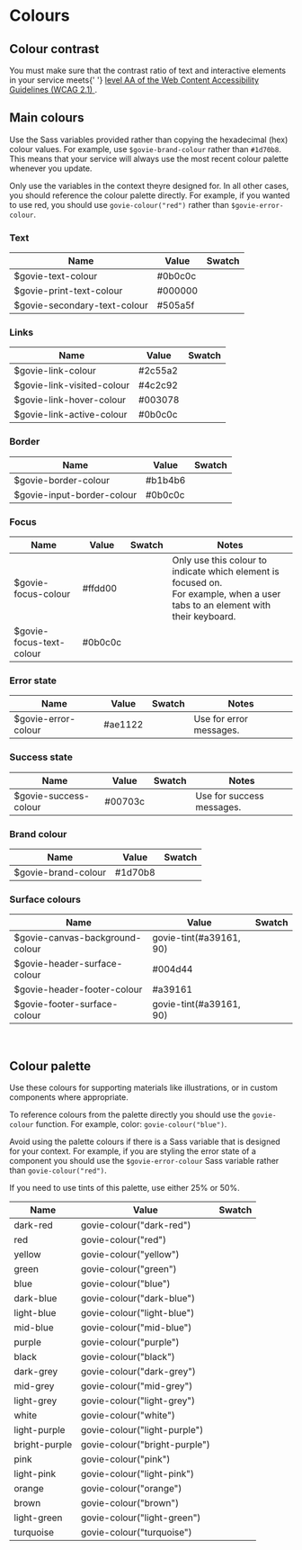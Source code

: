 

<Meta title="Docs/Colours" />

<h1>Colours</h1>

<h2>Colour contrast</h2>

<p>
  You must make sure that the contrast ratio of text and interactive elements in
  your service meets{' '}
  <a
    href="https://www.w3.org/TR/WCAG21/#contrast-minimum"
    rel="noreferrer noopener"
    target="_blank"
  >
    level AA of the Web Content Accessibility Guidelines (WCAG 2.1)
  </a>
  .
</p>

<h2>Main colours</h2>
<p>
    Use the Sass variables provided rather than copying the hexadecimal (hex) colour values. For example, use <code>$govie-brand-colour</code> rather than <code>#1d70b8</code>. This means that your service will always use the most recent colour palette whenever you update.
</p>
<p>
    Only use the variables in the context theyre designed for. In all other cases, you should reference the colour palette directly. For example, if you wanted to use red, you should use <code>govie-colour("red")</code> rather than <code>$govie-error-colour</code>.
</p>


<h3>Text</h3>

| Name                            | Value                   | Swatch                      |
| ------------------------------- | ----------------------- | --------------------------- |
| $govie-text-colour              | #0b0c0c                 | <Swatch colour="#0b0c0c" /> |
| $govie-print-text-colour        | #000000                 | <Swatch colour="#000000" /> |
| $govie-secondary-text-colour    | #505a5f                 | <Swatch colour="#505a5f" /> |

<h3>Links</h3>

| Name                            | Value                   | Swatch                      |
| ------------------------------- | ----------------------- | --------------------------- |
| $govie-link-colour              | #2c55a2                 | <Swatch colour="#2c55a2" /> |
| $govie-link-visited-colour      | #4c2c92                 | <Swatch colour="#4c2c92" /> |
| $govie-link-hover-colour        | #003078                 | <Swatch colour="#003078" /> |
| $govie-link-active-colour       | #0b0c0c                 | <Swatch colour="#0b0c0c" /> |

<h3>Border</h3>

| Name                            | Value                   | Swatch                      |
| ------------------------------- | ----------------------- | --------------------------- |
| $govie-border-colour            | #b1b4b6                 | <Swatch colour="#b1b4b6" /> |
| $govie-input-border-colour      | #0b0c0c                 | <Swatch colour="#0b0c0c" /> |

<h3>Focus</h3>

| Name                            | Value                   | Swatch                      | Notes            | 
| ------------------------------- | ----------------------- | --------------------------- | ---------------- | 
| $govie-focus-colour             | #ffdd00                 | <Swatch colour="#ffdd00" /> | Only use this colour to indicate which element is focused on. <br />For example, when a user tabs to an element with their keyboard. |
| $govie-focus-text-colour        | #0b0c0c                 | <Swatch colour="#0b0c0c" /> | | 

<h3>Error state</h3>

| Name                            | Value                   | Swatch                      | Notes            | 
| ------------------------------- | ----------------------- | --------------------------- | ---------------- | 
| $govie-error-colour             | #ae1122                 | <Swatch colour="#ae1122" /> | Use for error messages. |

<h3>Success state</h3>

| Name                            | Value                   | Swatch                      | Notes            | 
| ------------------------------- | ----------------------- | --------------------------- | ---------------- | 
| $govie-success-colour           | #00703c                 | <Swatch colour="#00703c" /> | Use for success messages. |


<h3>Brand colour </h3>

| Name                            | Value                   | Swatch                      |
| ------------------------------- | ----------------------- | --------------------------- |
| $govie-brand-colour             | #1d70b8                 | <Swatch colour="#1d70b8" /> | 

<h3> Surface colours</h3>

| Name                            | Value                   | Swatch                      |
| ------------------------------- | ----------------------- | --------------------------- |
| $govie-canvas-background-colour | govie-tint(#a39161, 90) | <Swatch colour="#f6f4ef" /> |
| $govie-header-surface-colour    | #004d44                 | <Swatch colour="#004d44" /> |
| $govie-header-footer-colour     | #a39161                 | <Swatch colour="#a39161" /> |
| $govie-footer-surface-colour    | govie-tint(#a39161, 90) | <Swatch colour="#f6f4ef" /> |

<br />
<h2>Colour palette</h2>
<p>
  Use these colours for supporting materials like illustrations, or in custom components where appropriate.
</p>
<p>
  To reference colours from the palette directly you should use the <code>govie-colour</code> function. 
  For example, color: <code>govie-colour("blue")</code>.
</p>

<p>
  Avoid using the palette colours if there is a Sass variable that is designed for your context. For example, if you are styling the error state of a component you should use the <code>$govie-error-colour</code> Sass variable rather than <code>govie-colour("red")</code>.
</p>
<p>
  If you need to use tints of this palette, use either 25% or 50%.
</p>

| Name          | Value                         | Swatch                      |
| ------------- | ----------------------------- | --------------------------- |
| dark-red      | govie-colour("dark-red")      | <Swatch colour="#ae1122" /> |
| red           | govie-colour("red")           | <Swatch colour="#d4351c" /> |
| yellow        | govie-colour("yellow")        | <Swatch colour="#ffdd00" /> |
| green         | govie-colour("green")         | <Swatch colour="#00703c" /> |
| blue          | govie-colour("blue")          | <Swatch colour="#1d70b8" /> |
| dark-blue     | govie-colour("dark-blue")     | <Swatch colour="#003078" /> |
| light-blue    | govie-colour("light-blue")    | <Swatch colour="#5694ca" /> |
| mid-blue      | govie-colour("mid-blue")      | <Swatch colour="#2c55a2" /> |
| purple        | govie-colour("purple")        | <Swatch colour="#4c2c92" /> |
| black         | govie-colour("black")         | <Swatch colour="#0b0c0c" /> |
| dark-grey     | govie-colour("dark-grey")     | <Swatch colour="#505a5f" /> |
| mid-grey      | govie-colour("mid-grey")      | <Swatch colour="#b1b4b6" /> |
| light-grey    | govie-colour("light-grey")    | <Swatch colour="#f3f2f1" /> |
| white         | govie-colour("white")         | <Swatch colour="#ffffff" /> |
| light-purple  | govie-colour("light-purple")  | <Swatch colour="#6f72af" /> |
| bright-purple | govie-colour("bright-purple") | <Swatch colour="#912b88" /> |
| pink          | govie-colour("pink")          | <Swatch colour="#d53880" /> |
| light-pink    | govie-colour("light-pink")    | <Swatch colour="#f499be" /> |
| orange        | govie-colour("orange")        | <Swatch colour="#f47738" /> |
| brown         | govie-colour("brown")         | <Swatch colour="#b58840" /> |
| light-green   | govie-colour("light-green")   | <Swatch colour="#85994b" /> |
| turquoise     | govie-colour("turquoise")     | <Swatch colour="#28a197" /> |
